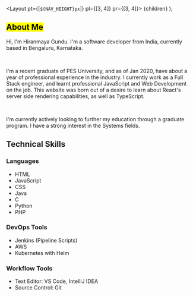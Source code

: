 
  <Layout pt={[`${NAV_HEIGHT}px`]} pl={[3, 4]} pr={[3, 4]}>
    {children}
  </Layout>
);

<Head title="About me" description="About me" />

## <Mark> About Me </Mark>

Hi, I'm Hiranmaya Gundu. I'm a software developer from India, currently based in Bengaluru, Karnataka.

<br />

I'm a recent graduate of PES University, and as of Jan 2020, have about a year of professional experience in the industry.
I currently work as a Full Stack engineer, and learnt professional JavaScript and Web Development on the job.
This website was born out of a desire to learn about React's server side rendering capabilities, as well as TypeScript.

<br />

I'm currently actively looking to further my education through a graduate program. I have a strong interest in the Systems fields.

## Technical Skills

### Languages

- HTML
- JavaScript
- CSS
- Java
- C
- Python
- PHP

### DevOps Tools

- Jenkins (Pipeline Scripts)
- AWS
- Kubernetes with Helm

### Workflow Tools

- Text Editor: VS Code, IntelliJ IDEA
- Source Control: Git
